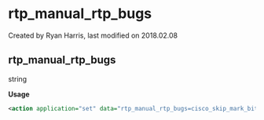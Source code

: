 
# rtp_manual_rtp_bugs 

 Created by  Ryan Harris, last modified on 2018.02.08

## rtp_manual_rtp_bugs

string

**Usage**

```xml
<action application="set" data="rtp_manual_rtp_bugs=cisco_skip_mark_bit_2833"/>
```


